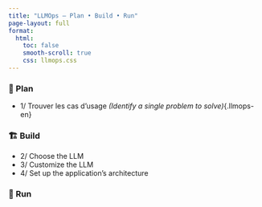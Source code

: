 ---
title: "LLMOps — Plan • Build • Run"
page-layout: full
format:
  html:
    toc: false
    smooth-scroll: true
    css: llmops.css
---

::: {.llmops}

::: {.llmops-card}
### 🧭 Plan
- 1/ Trouver les cas d'usage _(Identify a single problem to solve)_{.llmops-en}
:::

::: {.llmops-card}
### 🏗️ Build
- 2/ Choose the LLM  
- 3/ Customize the LLM  
- 4/ Set up the application's architecture
:::

::: {.llmops-card}
### 🚀 Run
<!-- Ajouter ici les points d'exploitation / monitoring / sécurité -->
:::

:::
